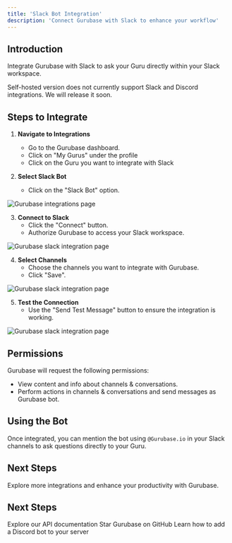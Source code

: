 ```yaml
---
title: 'Slack Bot Integration'
description: 'Connect Gurubase with Slack to enhance your workflow'
---
```


## Introduction

Integrate Gurubase with Slack to ask your Guru directly within your Slack workspace.

<Note type="warning">
Self-hosted version does not currently support Slack and Discord integrations. We will release it soon.
</Note>

## Steps to Integrate

1. **Navigate to Integrations**
   - Go to the Gurubase dashboard.
   - Click on "My Gurus" under the profile
   - Click on the Guru you want to integrate with Slack

2. **Select Slack Bot**
   - Click on the "Slack Bot" option.

<img src="/images/gurubase-integrations-1.png" alt="Gurubase integrations page" className="mt-4" />

3. **Connect to Slack**
   - Click the "Connect" button.
   - Authorize Gurubase to access your Slack workspace.

<img src="/images/gurubase-slack-integrations-2.png" alt="Gurubase slack integration page" className="mt-4" />


4. **Select Channels**
   - Choose the channels you want to integrate with Gurubase.
   - Click "Save".

<img src="/images/gurubase-slack-integrations-3.png" alt="Gurubase slack integration page" className="mt-4" />


5. **Test the Connection**
   - Use the "Send Test Message" button to ensure the integration is working.

<img src="/images/gurubase-slack-integrations-4.png" alt="Gurubase slack integration page" className="mt-4" />

## Permissions

Gurubase will request the following permissions:
- View content and info about channels & conversations.
- Perform actions in channels & conversations and send messages as Gurubase bot.

## Using the Bot

Once integrated, you can mention the bot using `@Gurubase.io` in your Slack channels to ask questions directly to your Guru.

## Next Steps

Explore more integrations and enhance your productivity with Gurubase. 

## Next Steps

<CardGroup cols={2}>
  <Card
    title="API Reference"
    icon="code"
    href="/api-reference/introduction"
  >
    Explore our API documentation
  </Card>
  <Card
    title="Star Gurubase on GitHub"
    icon="github"
    href="https://github.com/Gurubase/gurubase"
  >
    Star Gurubase on GitHub
  </Card>
  <Card
    title="Add Discord Bot to Your Server"
    icon="discord"
    href="/integrations/discord-bot"
  >
    Learn how to add a Discord bot to your server
  </Card>
</CardGroup>
